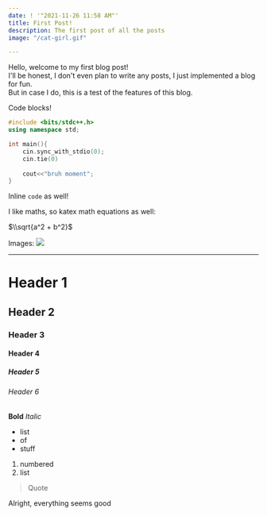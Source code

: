 ```yaml
---
date: ! '"2021-11-26 11:58 AM"'
title: First Post!
description: The first post of all the posts
image: "/cat-girl.gif"

---
```

Hello, welcome to my first blog post!  
I'll be honest, I don't even plan to write any posts, I just implemented a blog for fun.  
But in case I do, this is a test of the features of this blog.

Code blocks!

```cpp
#include <bits/stdc++.h>
using namespace std;

int main(){
	cin.sync_with_stdio(0);
    cin.tie(0)
    
	cout<<"bruh moment";
}
```

Inline `code` as well!

I like maths, so katex math equations as well:

$\\sqrt{a^2 + b^2}$

Images:
![](/cat-girl.gif)

***

# Header 1

## Header 2

### Header 3

#### Header 4

##### Header 5

###### Header 6

**Bold** _Italic_

* list
* of
* stuff

1. numbered
2. list

> Quote

Alright, everything seems good